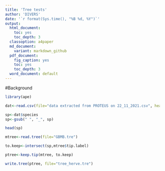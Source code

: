 ```yaml
---
title: 'Tree tests'
author: 'DIVERS'
date: '`r format(Sys.time(), "%B %d, %Y")`'
output:
  html_document:
    toc: yes
    toc_depth: 3
  classoption: a4paper
  md_document:
    variant: markdown_github
  pdf_document:
    fig_caption: yes
    toc: yes
    toc_depth: 3
  word_document: default
---
```


#Background



```r
library(ape)
```

```r

dat<-read.csv(file="data extracted from PROTEUS on 22_11_2021.csv", header=T)

sp<-dat$species
sp<-gsub(" ", "_", sp)

head(sp)

mtree<-read.tree(file="GBMB.tre")

to.keep<-intersect(sp,mtree$tip.label)

ptree<-keep.tip(mtree, to.keep)

write.tree(ptree, file="tree_herve.tre")

```
